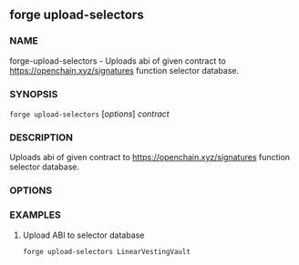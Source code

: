 
## forge upload-selectors

### NAME

forge-upload-selectors - Uploads abi of given contract to https://openchain.xyz/signatures function selector database.

### SYNOPSIS

`forge upload-selectors` [*options*] _contract_

### DESCRIPTION

Uploads abi of given contract to https://openchain.xyz/signatures function selector database.

### OPTIONS

<ProjectOptions />

<CommonOptions />

### EXAMPLES

1. Upload ABI to selector database
   ```sh
   forge upload-selectors LinearVestingVault
   ```

